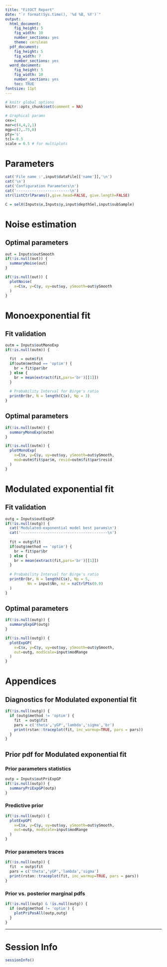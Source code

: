 ```yaml
---
title: "FitOCT Report"
date: "`r format(Sys.time(), '%d %B, %Y')`"
output:
  html_document:
    fig_height: 5
    fig_width: 10
    number_sections: yes
    theme: cerulean
  pdf_document:
    fig_height: 5
    fig_width: 7
    number_sections: yes
  word_document:
    fig_height: 5
    fig_width: 10
    number_sections: yes
    toc: TRUE
fontsize: 11pt
---
```


```r
# knitr global options
knitr::opts_chunk$set(comment = NA)

# Graphical params
cex=1
mar=c(4,4,2,1)
mgp=c(2,.75,0)
pty='s'
tcl=-0.5
scale = 0.5 # for multiplots
```

# Parameters

```r
cat('File name :',input$dataFile[['name']],'\n')
cat('\n')
cat('Configuration Parameters\n')
cat('------------------------\n')
str(listCtrlParams(),give.head=FALSE, give.length=FALSE)

C = selX(Inputs$x,Inputs$y,input$depthSel,input$subSample)
```


# Noise estimation

## Optimal parameters

```r
out = Inputs$outSmooth
if(!is.null(out)) {
  summaryNoise(out) 
}
```


```r
if(!is.null(out)) {
  plotNoise(
    x=C$x, y=C$y, uy=out$uy, ySmooth=out$ySmooth
  )
}
```

# Monoexponential fit

## Fit validation

```r
outm = Inputs$outMonoExp
if(!is.null(outm)) {

  fit  = outm$fit
  if(outm$method == 'optim') {
    br = fit$par$br
  } else {
    br = mean(extract(fit,pars='br')[[1]])
  }
  
  # Probability Interval for Birge's ratio
  printBr(br, N = length(C$x), Np = 3)
}
```

## Optimal parameters

```r
if(!is.null(outm)) {
  summaryMonoExp(outm) 
}
```


```r
if(!is.null(outm)) {
  plotMonoExp(
    x=C$x, y=C$y, uy=out$uy, ySmooth=out$ySmooth,
    mod=outm$fit$par$m, resid=outm$fit$par$resid
  )
}
```


# Modulated exponential fit

## Fit validation

```r
outg = Inputs$outExpGP
if(!is.null(outg)) {
  cat('Modulated-exponential model best params\n')
  cat('---------------------------------------\n')
  
  fit = outg$fit
  if(outg$method == 'optim') {
    br = fit$par$br
  } else {
    br = mean(extract(fit,pars='br')[[1]])
  }
  
  # Probability Interval for Birge's ratio
  printBr(br, N = length(C$x), Np = 5,
          Nn = input$Nn, nz = nzCtrlPts(0.9)
  )
}
```

## Optimal parameters

```r
if(!is.null(outg)) {
  summaryExpGP(outg)  
}
```


```r
if(!is.null(outg)) {
  plotExpGP(
    x=C$x, y=C$y, uy=out$uy, ySmooth=out$ySmooth,
    out=outg, modScale=input$modRange
  )
}
```

# Appendices

## Diagnostics for Modulated exponential fit

```r
if(!is.null(outg)) {
  if (outg$method != 'optim') {
    fit  = outg$fit
    pars = c('theta','yGP','lambda','sigma','br')
    print(rstan::traceplot(fit, inc_warmup=TRUE, pars = pars))
  }
}
```

## Prior pdf for Modulated exponential fit

### Prior parameters statistics

```r
outp = Inputs$outPriExpGP
if(!is.null(outp)) {
  summaryPriExpGP(outp)  
}
```

### Predictive prior

```r
if(!is.null(outp)) {
  plotExpGP(
    x=C$x, y=C$y, uy=out$uy, ySmooth=out$ySmooth,
    out=outp, modScale=input$modRange
  )
}
```

### Prior parameters traces

```r
if(!is.null(outp)) {
  fit  = outp$fit
  pars = c('theta','yGP','lambda','sigma')
  print(rstan::traceplot(fit, inc_warmup=TRUE, pars = pars))
}
```


### Prior vs. posterior marginal pdfs

```r
if(!is.null(outp) & !is.null(outg)) {
  if (outg$method != 'optim') {
    plotPriPosAll(outp,outg)
  }
}
```


******

# Session Info

```r
sessionInfo()
```
